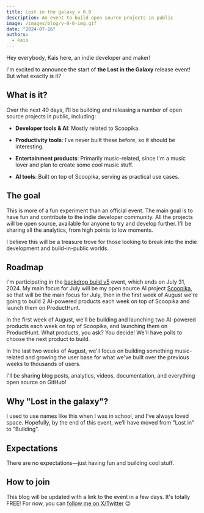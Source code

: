 ```yaml
---
title: Lost in the galaxy v 0.0
description: An event to build open source projects in public
image: /images/blog/v-0-0-img.gif
date: "2024-07-16"
authors:
  - kais
---
```


Hey everybody, Kais here, an indie developer and maker!

I'm excited to announce the start of **the Lost in the Galaxy** release event! But what exactly is it?

## What is it?

Over the next 40 days, I’ll be building and releasing a number of open source projects in public, including:

- **Developer tools & AI**: Mostly related to Scoopika.

- **Productivity tools**: I've never built these before, so it should be interesting.

- **Entertainment products**: Primarily music-related, since I'm a music lover and plan to create some cool music stuff.

- **AI tools**: Built on top of Scoopika, serving as practical use cases.

## The goal

This is more of a fun experiment than an official event. The main goal is to have fun and contribute to the indie developer community. All the projects will be open source, available for anyone to try and develop further. I’ll be sharing all the analytics, from high points to low moments.

I believe this will be a treasure trove for those looking to break into the indie development and build-in-public worlds.

## Roadmap

I'm participating in the [backdrop build v5](https://backdropbuild.com/) event, which ends on July 31, 2024. My main focus for July will be my open source AI project [Scoopika](https://scoopika.com),
so that will be the main focus for July, then in the first week of August we're going to build 2 AI-powered products each week on top of Scoopika and launch them on ProductHunt.

In the first week of August, we'll be building and launching two AI-powered products each week 
on top of Scoopika, and launching them on ProductHunt. What products, you ask? You decide! 
We'll have polls to choose the next product to build.

In the last two weeks of August, 
we'll focus on building something music-related and growing the user base 
for what we've built over the previous weeks to thousands of users.

I'll be sharing blog posts, analytics, videos, documentation, and everything open source on GitHub!

## Why "Lost in the galaxy"?

I used to use names like this when I was in school, 
and I’ve always loved space. Hopefully, by the end of this event, 
we’ll have moved from "Lost in" to "Building".

## Expectations

There are no expectations—just having fun and building cool stuff.

## How to join

This blog will be updated with a link to the event in a few days. It's totally FREE! For now, you can [follow me on X/Twitter](https://x.com/multineonteam) 😉